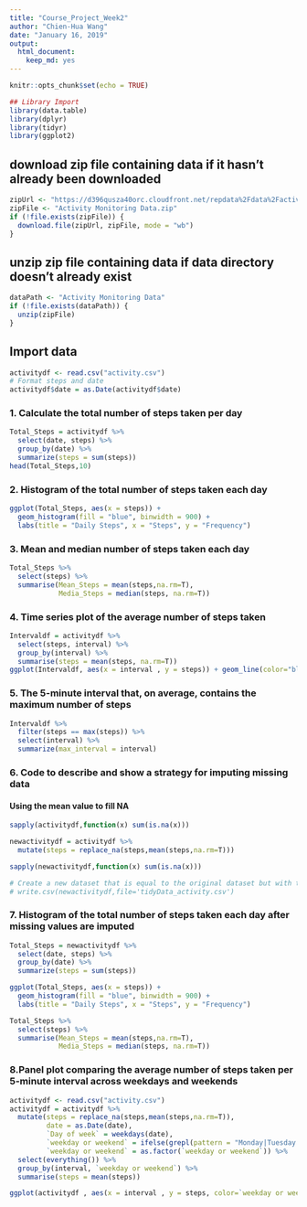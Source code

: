 ```yaml
---
title: "Course_Project_Week2"
author: "Chien-Hua Wang"
date: "January 16, 2019"
output:
  html_document:
    keep_md: yes
---
```


```r
knitr::opts_chunk$set(echo = TRUE)

## Library Import
library(data.table)
library(dplyr)
library(tidyr)
library(ggplot2)
```


## download zip file containing data if it hasn't already been downloaded
```r
zipUrl <- "https://d396qusza40orc.cloudfront.net/repdata%2Fdata%2Factivity.zip"
zipFile <- "Activity Monitoring Data.zip"
if (!file.exists(zipFile)) {
  download.file(zipUrl, zipFile, mode = "wb")
}
```

## unzip zip file containing data if data directory doesn't already exist
```r
dataPath <- "Activity Monitoring Data"
if (!file.exists(dataPath)) {
  unzip(zipFile)
}
```

## Import data 
```r
activitydf <- read.csv("activity.csv")
# Format steps and date 
activitydf$date = as.Date(activitydf$date)

```

### 1. Calculate the total number of steps taken per day
```r
Total_Steps = activitydf %>%
  select(date, steps) %>%
  group_by(date) %>%
  summarize(steps = sum(steps))
head(Total_Steps,10)
```

### 2. Histogram of the total number of steps taken each day
```r
ggplot(Total_Steps, aes(x = steps)) +
  geom_histogram(fill = "blue", binwidth = 900) +
  labs(title = "Daily Steps", x = "Steps", y = "Frequency")
```

### 3. Mean and median number of steps taken each day
```r
Total_Steps %>%
  select(steps) %>%
  summarise(Mean_Steps = mean(steps,na.rm=T),
            Media_Steps = median(steps, na.rm=T))
```

### 4. Time series plot of the average number of steps taken
```r
Intervaldf = activitydf %>%
  select(steps, interval) %>%
  group_by(interval) %>%
  summarise(steps = mean(steps, na.rm=T))
ggplot(Intervaldf, aes(x = interval , y = steps)) + geom_line(color="blue", size=1) + labs(title = "Avg. Daily Steps", x = "Interval", y = "Avg. Steps per day")
```

### 5. The 5-minute interval that, on average, contains the maximum number of steps
```r
Intervaldf %>%
  filter(steps == max(steps)) %>%
  select(interval) %>%
  summarize(max_interval = interval)

```


### 6. Code to describe and show a strategy for imputing missing data
#### Using the mean value to fill NA
```r
sapply(activitydf,function(x) sum(is.na(x)))

newactivitydf = activitydf %>%
  mutate(steps = replace_na(steps,mean(steps,na.rm=T)))

sapply(newactivitydf,function(x) sum(is.na(x)))

# Create a new dataset that is equal to the original dataset but with the missing data filled in.
# write.csv(newactivitydf,file='tidyData_activity.csv')
```

### 7. Histogram of the total number of steps taken each day after missing values are imputed
```r
Total_Steps = newactivitydf %>%
  select(date, steps) %>%
  group_by(date) %>%
  summarize(steps = sum(steps))

ggplot(Total_Steps, aes(x = steps)) +
  geom_histogram(fill = "blue", binwidth = 900) +
  labs(title = "Daily Steps", x = "Steps", y = "Frequency")

Total_Steps %>%
  select(steps) %>%
  summarise(Mean_Steps = mean(steps,na.rm=T),
            Media_Steps = median(steps, na.rm=T))
```

### 8.Panel plot comparing the average number of steps taken per 5-minute interval across weekdays and weekends
```r
activitydf <- read.csv("activity.csv")
activitydf = activitydf %>%
  mutate(steps = replace_na(steps,mean(steps,na.rm=T)),
         date = as.Date(date),
         `Day of week` = weekdays(date),
         `weekday or weekend` = ifelse(grepl(pattern = "Monday|Tuesday|Wednesday|Thursday|Friday",`Day of week`),"weekday", "weekend"),
         `weekday or weekend` = as.factor(`weekday or weekend`)) %>%
  select(everything()) %>%
  group_by(interval, `weekday or weekend`) %>%
  summarise(steps = mean(steps))

ggplot(activitydf , aes(x = interval , y = steps, color=`weekday or weekend`)) + geom_line() + labs(title = "Avg. Daily Steps by Weektype", x = "Interval", y = "No. of Steps") + facet_wrap(~`weekday or weekend` , ncol = 1, nrow=2)

```

